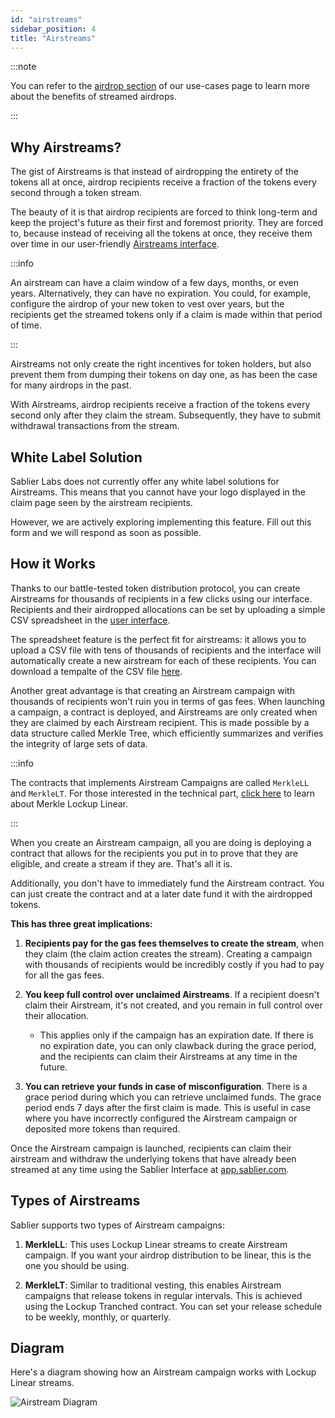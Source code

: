 ```yaml
---
id: "airstreams"
sidebar_position: 4
title: "Airstreams"
---
```



:::note

You can refer to the [airdrop section](/concepts/use-cases#airdrops) of our use-cases page to learn more about the
benefits of streamed airdrops.

:::

## Why Airstreams?

The gist of Airstreams is that instead of airdropping the entirety of the tokens all at once, airdrop recipients receive
a fraction of the tokens every second through a token stream.

The beauty of it is that airdrop recipients are forced to think long-term and keep the project's future as their first
and foremost priority. They are forced to, because instead of receiving all the tokens at once, they receive them over
time in our user-friendly [Airstreams interface](https://app.sablier.com/airstreams).

:::info

An airstream can have a claim window of a few days, months, or even years. Alternatively, they can have no expiration.
You could, for example, configure the airdrop of your new token to vest over years, but the recipients get the streamed
tokens only if a claim is made within that period of time.

:::

Airstreams not only create the right incentives for token holders, but also prevent them from dumping their tokens on
day one, as has been the case for many airdrops in the past.

With Airstreams, airdrop recipients receive a fraction of the tokens every second only after they claim the stream.
Subsequently, they have to submit withdrawal transactions from the stream.

## White Label Solution

Sablier Labs does not currently offer any white label solutions for Airstreams. This means that you cannot have your
logo displayed in the claim page seen by the airstream recipients.

However, we are actively exploring implementing this feature. Fill out <Link href={links.forms.call}>this form</Link>
and we will respond as soon as possible.

## How it Works

Thanks to our battle-tested token distribution protocol, you can create Airstreams for thousands of recipients in a few
clicks using our interface. Recipients and their airdropped allocations can be set by uploading a simple CSV spreadsheet
in the [user interface](https://app.sablier.com/airstreams).

The spreadsheet feature is the perfect fit for airstreams: it allows you to upload a CSV file with tens of thousands of
recipients and the interface will automatically create a new airstream for each of these recipients. You can download a
tempalte of the CSV file [here](https://files.sablier.com/templates/airstream-template.csv).

Another great advantage is that creating an Airstream campaign with thousands of recipients won't ruin you in terms of
gas fees. When launching a campaign, a contract is deployed, and Airstreams are only created when they are claimed by
each Airstream recipient. This is made possible by a data structure called Merkle Tree, which efficiently summarizes and
verifies the integrity of large sets of data.

:::info

The contracts that implements Airstream Campaigns are called `MerkleLL` and `MerkleLT`. For those interested in the
technical part, [click here](/contracts/v2/reference/periphery/contract.SablierV2MerkleLL) to learn about Merkle Lockup
Linear.

:::

When you create an Airstream campaign, all you are doing is deploying a contract that allows for the recipients you put
in to prove that they are eligible, and create a stream if they are. That's all it is.

Additionally, you don't have to immediately fund the Airstream contract. You can just create the contract and at a later
date fund it with the airdropped tokens.

**This has three great implications:**

1. **Recipients pay for the gas fees themselves to create the stream**, when they claim (the claim action creates the
   stream). Creating a campaign with thousands of recipients would be incredibly costly if you had to pay for all the
   gas fees.
2. **You keep full control over unclaimed Airstreams**. If a recipient doesn't claim their Airstream, it's not created,
   and you remain in full control over their allocation.

   - This applies only if the campaign has an expiration date. If there is no expiration date, you can only clawback
     during the grace period, and the recipients can claim their Airstreams at any time in the future.

3. **You can retrieve your funds in case of misconfiguration**. There is a grace period during which you can retrieve
   unclaimed funds. The grace period ends 7 days after the first claim is made. This is useful in case where you have
   incorrectly configured the Airstream campaign or deposited more tokens than required.

Once the Airstream campaign is launched, recipients can claim their airstream and withdraw the underlying tokens that
have already been streamed at any time using the Sablier Interface at [app.sablier.com](https://app.sablier.com).

## Types of Airstreams

Sablier supports two types of Airstream campaigns:

1. **MerkleLL**: This uses Lockup Linear streams to create Airstream campaign. If you want your airdrop distribution to
   be linear, this is the one you should be using.

2. **MerkleLT**: Similar to traditional vesting, this enables Airstream campaigns that release tokens in regular
   intervals. This is achieved using the Lockup Tranched contract. You can set your release schedule to be weekly,
   monthly, or quarterly.

## Diagram

Here's a diagram showing how an Airstream campaign works with Lockup Linear streams.

![Airstream Diagram](/img/diagram-airstream-campaign.png)
